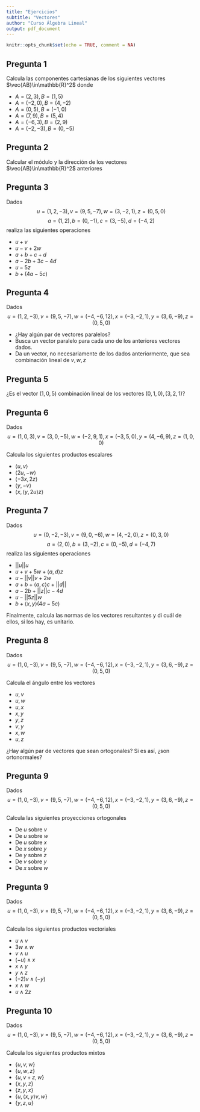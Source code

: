 ```yaml
---
title: "Ejercicios"
subtitle: "Vectores"
author: "Curso Álgebra Lineal"
output: pdf_document
---
```


```r
knitr::opts_chunk$set(echo = TRUE, comment = NA)
```

## Pregunta 1

Calcula las componentes cartesianas de los siguientes vectores $\vec{AB}\in\mathbb{R}^2$ donde

- $A = (2,3), B = (1,5)$
- $A = (-2,0), B = (4,-2)$
- $A = (0,5), B = (-1,0)$
- $A = (7,9), B = (5,4)$
- $A = (-6,3), B = (2,9)$
- $A = (-2,-3), B = (0,-5)$

## Pregunta 2

Calcular el módulo y la dirección de los vectores $\vec{AB}\in\mathbb{R}^2$ anteriores

## Pregunta 3

Dados $$u = (1,2,-3), v = (9,5,-7), w = (3,-2,1), z = (0,5,0)$$ $$a = (1,2), b = (0,-1), c = (3,-5), d = (-4,2)$$ realiza las siguientes operaciones 

- $u+v$
- $u-v+2w$
- $a+b+c+d$
- $a-2b+3c-4d$
- $u-5z$
- $b+(4a-5c)$

## Pregunta 4

Dados $$u = (1,2,-3), v = (9,5,-7), w = (-4,-6,12), x = (-3,-2,1), y = (3,6,-9), z = (0,5,0)$$

- ¿Hay algún par de vectores paralelos?
- Busca un vector paralelo para cada uno de los anteriores vectores dados.
- Da un vector, no necesariamente de los dados anteriormente, que sea combinación lineal de $v,w,z$

## Pregunta 5

¿Es el vector $(1,0,5)$ combinación lineal de los vectores $(0,1,0), (3,2,1)$?

## Pregunta 6

Dados $$u = (1,0,3), v = (3,0,-5), w = (-2,9,1), x = (-3,5,0), y = (4,-6,9), z = (1,0,0)$$

Calcula los siguientes productos escalares

- $\langle u,v\rangle$
- $\langle 2u,-w\rangle$
- $\langle -3x,2z\rangle$
- $\langle y,-v\rangle$
- $\langle x,\langle y,2u\rangle z\rangle$

## Pregunta 7

Dados $$u = (0,-2,-3), v = (9,0,-6), w = (4,-2,0), z = (0,3,0)$$ $$a = (2,0), b = (3,-2), c = (0,-5), d = (-4,7)$$ realiza las siguientes operaciones 

- $||u||u$
- $u+v+5w+\langle a,d\rangle z$
- $u-||v||v+2w$
- $a+b+\langle a,c\rangle c+||d||$
- $a-2b+||z||c-4d$
- $u-||5z||w$
- $b+\langle x,y\rangle (4a-5c)$

Finalmente, calcula las normas de los vectores resultantes y di cuál de ellos, si los hay, es unitario.

## Pregunta 8

Dados $$u = (1,0,-3), v = (9,5,-7), w = (-4,-6,12), x = (-3,-2,1), y = (3,6,-9), z = (0,5,0)$$

Calcula el ángulo entre los vectores

- $u,v$
- $u,w$
- $u,x$
- $x,y$
- $y,z$
- $v,y$
- $x,w$
- $u,z$

¿Hay algún par de vectores que sean ortogonales? Si es así, ¿son ortonormales?

## Pregunta 9

Dados $$u = (1,0,-3), v = (9,5,-7), w = (-4,-6,12), x = (-3,-2,1), y = (3,6,-9), z = (0,5,0)$$

Calcula las siguientes proyecciones ortogonales

- De $u$ sobre $v$
- De $u$ sobre $w$
- De $u$ sobre $x$
- De $x$ sobre $y$
- De $y$ sobre $z$
- De $v$ sobre $y$
- De $x$ sobre $w$

## Pregunta 9

Dados $$u = (1,0,-3), v = (9,5,-7), w = (-4,-6,12), x = (-3,-2,1), y = (3,6,-9), z = (0,5,0)$$

Calcula los siguientes productos vectoriales

- $u\wedge v$
- $3w\wedge w$
- $v\wedge u$
- $(-u)\wedge x$
- $x\wedge y$
- $y\wedge z$
- $(-2)v\wedge (-y)$
- $x\wedge w$
- $u\wedge 2z$

## Pregunta 10

Dados $$u = (1,0,-3), v = (9,5,-7), w = (-4,-6,12), x = (-3,-2,1), y = (3,6,-9), z = (0,5,0)$$

Calcula los siguientes productos mixtos

- $\{u,v,w\}$
- $\{u,w,z\}$
- $\{u,v+z,w\}$
- $\{x,y,z\}$
- $\{z,y,x\}$
- $\{u,\langle x,y\rangle v,w\}$
- $\{y,z,u\}$


